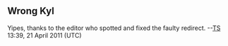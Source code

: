 <article id="31556512" title=Talk:Not intended to be a factual statement>
	<talkpage id="31556512" title="Talk:Not intended to be a factual statement">
==Wrong Kyl==
Yipes, thanks to the editor who spotted and fixed the faulty redirect. --[[User talk:Tony Sidaway|TS]] 13:39, 21 April 2011 (UTC)
	</talkpage>
</article>